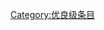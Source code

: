 {{catmore1|[[WikiProject:ACG|WikiProject:ACG]]}}
{{Articles by Quality|topic=ACG|project=ACG|format=toc}}
{{empty category}}

[[Category:优良级条目|Category:优良级条目]]